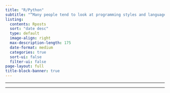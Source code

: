 ```yaml
---
title: "R/Python"
subtitle: "“Many people tend to look at programming styles and languages like religions: if you belong to one, you cannot belong to others. But this analogy is another fallacy” -- Niklaus Wirth"
listing:
  contents: Rposts
  sort: "date desc"
  type: default
  image-align: right
  max-description-length: 175
  date-format: medium
  categories: true
  sort-ui: false
  filter-ui: false
page-layout: full
title-block-banner: true
---
```


------------------------------------------------------------------------

------------------------------------------------------------------------
